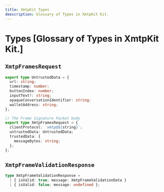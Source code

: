 ```yaml
---
title: XmtpKit Types
deescription: Glossary of Types in XmtpKit Kit.
---
```


# Types [Glossary of Types in XmtpKit Kit.]

## `XmtpFramesRequest`

```ts
export type UntrustedData = {
  url: string;
  timestamp: number;
  buttonIndex: number;
  inputText?: string;
  opaqueConversationIdentifier: string;
  walletAddress: string;
};

// The Frame Signature Packet body
export type XmtpFramesRequest = {
  clientProtocol: `xmtp@${string}`;
  untrustedData: UntrustedData;
  trustedData: {
    messageBytes: string;
  };
};
```

## `XmtpFrameValidationResponse`

```ts
type XmtpFrameValidationResponse =
  | { isValid: true; message: XmtpFrameValidationData }
  | { isValid: false; message: undefined };
```
